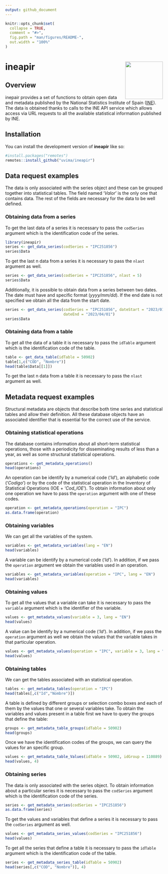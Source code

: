 ```yaml
---
output: github_document
---
```


<!-- README.md is generated from README.Rmd. Please edit that file -->

```r
knitr::opts_chunk$set(
  collapse = TRUE,
  comment = "#>",
  fig.path = "man/figures/README-",
  out.width = "100%"
)
```

# ineapir <img src="man/figures/hex_logo.png" align="right" width = "120"/>

<!-- badges: start -->
<!-- badges: end -->

## Overview

inepair provides a set of functions to obtain open data and metadata published
by the National Statistics Institute of Spain 
([INE](https://www.ine.es/en/index.htm)). The data is obtained thanks to calls
to the INE API service which allows access via URL requests to all the
available statistical information published by INE.

## Installation

You can install the development version of **ineapir** like so:

```r
#install.packages("remotes")
remotes::install_github("uvima/ineapir")
```

## Data request examples

The data is only associated with the series object and these can be grouped
together into statistical tables. The field named '*Valor*' is the only one 
that contains data. The rest of the fields are necessary for the data to be
well defined.

### Obtaining data from a series

To get the last data of a series it is necessary to pass the `codSeries`
argument which is the identification code of the series.

```r
library(ineapir)
series <- get_data_series(codSeries = "IPC251856")
series$Data
```

To get the last n data from a series it is necessary to pass the `nlast`
argument as well.

```r
series <- get_data_series(codSeries = "IPC251856", nlast = 5)
series$Data
```

Additionally, it is possible to obtain data from a series between two dates.
The date must have and specific format (*yyyy/mm/dd*). If the end date is not
specified we obtain all the data from the start date.

```r
series <- get_data_series(codSeries = "IPC251856", dateStart = "2023/01/01", 
                          dateEnd = "2023/04/01")
series$Data
```

### Obtaining data from a table

To get all the data of a table it is necessary to pass the `idTable`
argument which is the identification code of the table.

```r
table <- get_data_table(idTable = 50902)
table[1,c("COD", "Nombre")]
head(table$Data[[1]])
```

To get the last n data from a table it is necessary to pass the `nlast`
argument as well.

## Metadata request examples

Structural metadata are objects that describe both time series and statistical
tables and allow their definition. All these database objects have an
associated identifier that is essential for the correct use of the service.

### Obtaining statistical operations

The database contains information about all short-term statistical operations,
those with a periodicity for disseminating results of less than a year, 
as well as some structural statistical operations.

```r
operations <- get_metadata_operations()
head(operations)
```

An operation can be identify by a numerical code ('*Id*'), an alphabetic code
('*Codigo*') or by the code of the statistical operation in the Inventory of
Statistical Operations (IOE + '*Cod_IOE*'). To obtain information about only
one operation we have to pass the `operation` argument with one of these codes.

```r
operation <- get_metadata_operations(operation = "IPC")
as.data.frame(operation)
```

### Obtaining variables

We can get all the variables of the system.

```r
variables <- get_metadata_variables(lang = "EN")
head(variables)
```

A variable can be identify by a numerical code ('*Id*'). In addition, if we
pass the `operation` argument we obtain the variables used in an operation.

```r
variables <- get_metadata_variables(operation = "IPC", lang = "EN")
head(variables)
```

### Obtaining values

To get all the values that a variable can take it is necessary to pass the
`variable` argument which is the identifier of the variable.

```r
values <- get_metadata_values(variable = 3, lang = "EN")
head(values)
```

A value can be identify by a numerical code ('*Id*'). In addition, if we pass
the `operation` argument as well we obtain the values that the variable takes
in that particular operation.

```r
values <- get_metadata_values(operation = "IPC", variable = 3, lang = "EN")
head(values)
```

### Obtaining tables

We can get the tables associated with an statistical operation.

```r
tables <- get_metadata_tables(operation = "IPC")
head(tables[,c("Id","Nombre")])
```

A table is defined by different groups or selection combo boxes and each of
them by the values that one or several variables take. To obtain the
variables and values present in a table first we have to query the groups
that define the table:

```r
groups <- get_metadata_table_groups(idTable = 50902)
head(groups)
```

Once we have the identification codes of the groups, we can query the values
for an specific group.

```r
values <- get_metadata_table_Values(idTable = 50902, idGroup = 110889)
head(values, 4)
```

### Obtaining series

The data is only associated with the series object. To obtain information
about a particular series it is necessary to pass the `codSeries` argument
which is the identification code of the series.

```r
series <- get_metadata_series(codSeries = "IPC251856")
as.data.frame(series)
```

To get the values and variables that define a series it is necessary to pass
the `codSeries` argument as well.

```r
values <- get_metadata_series_values(codSeries = "IPC251856")
head(values)
```

To get all the series that define a table it is necessary to pass the
`idTable` argument which is the identification code of the table.

```r
series <- get_metadata_series_table(idTable = 50902)
head(series[,c("COD", "Nombre")], 4)
```
